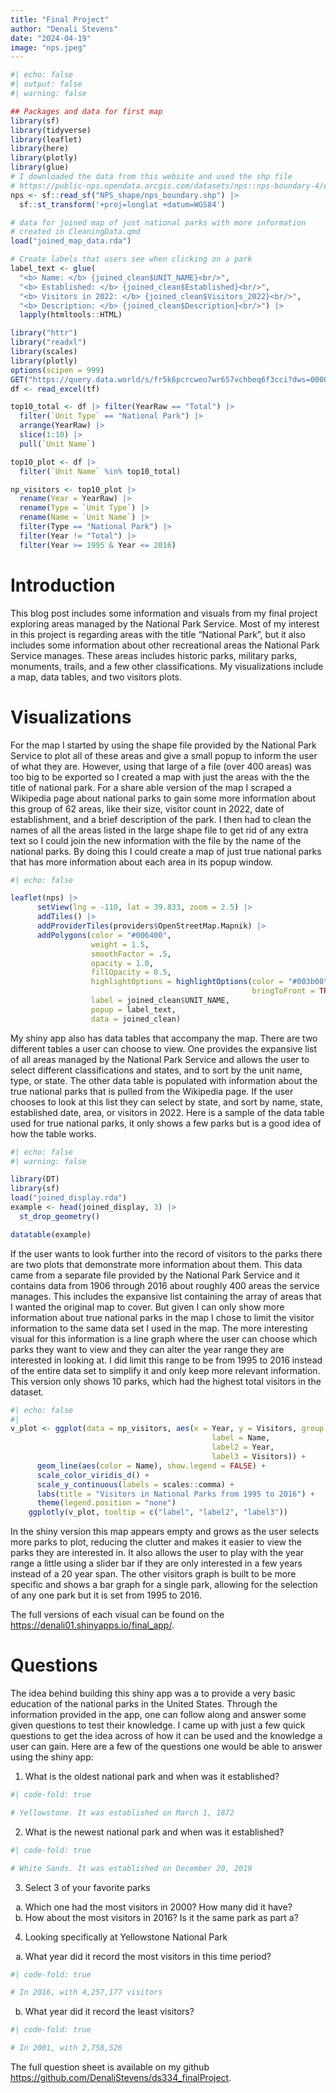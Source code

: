 ```yaml
---
title: "Final Project"
author: "Denali Stevens"
date: "2024-04-19"
image: "nps.jpeg"
---
```

```r
#| echo: false
#| output: false
#| warning: false

## Packages and data for first map 
library(sf)
library(tidyverse)
library(leaflet)
library(here)
library(plotly)
library(glue)
# I downloaded the data from this website and used the shp file 
# https://public-nps.opendata.arcgis.com/datasets/nps::nps-boundary-4/explore?location=37.015375%2C-81.906543%2C6.00
nps <- sf::read_sf("NPS_shape/nps_boundary.shp") |>
  sf::st_transform('+proj=longlat +datum=WGS84')

# data for joined map of just national parks with more information
# created in CleaningData.qmd
load("joined_map_data.rda")

# Create labels that users see when clicking on a park 
label_text <- glue(
  "<b> Name: </b> {joined_clean$UNIT_NAME}<br/>",
  "<b> Established: </b> {joined_clean$Established}<br/>",
  "<b> Visitors in 2022: </b> {joined_clean$Visitors_2022}<br/>",
  "<b> Description: </b> {joined_clean$Description}<br/>") |>
  lapply(htmltools::HTML)

library("httr")
library("readxl")
library(scales)
library(plotly)
options(scipen = 999)
GET("https://query.data.world/s/fr5k6pcrcweo7wr657vchbeq6f3cci?dws=00000", write_disk(tf <- tempfile(fileext = ".xlsx")))
df <- read_excel(tf)

top10_total <- df |> filter(YearRaw == "Total") |>
  filter(`Unit Type` == "National Park") |>
  arrange(YearRaw) |>
  slice(1:10) |>
  pull(`Unit Name`)

top10_plot <- df |>
  filter(`Unit Name` %in% top10_total)

np_visitors <- top10_plot |> 
  rename(Year = YearRaw) |> 
  rename(Type = `Unit Type`) |> 
  rename(Name = `Unit Name`) |>
  filter(Type == "National Park") |>
  filter(Year != "Total") |>
  filter(Year >= 1995 & Year <= 2016) 


```


# Introduction

This blog post includes some information and visuals from my final project exploring areas managed by the National Park Service. Most of my interest in this project is regarding areas with the title "National Park", but it also includes some information about other recreational areas the National Park Service manages. These areas includes historic parks, military parks, monuments, trails, and a few other classifications. My visualizations include a map, data tables, and two visitors plots. 

# Visualizations 
For the map I started by using the shape file provided by the National Park Service to plot all of these areas and give a small popup to inform the user of what they are. However, using that large of a file (over 400 areas) was too big to be exported so I created a map with just the areas with the the title of national park. For a share able version of the map I scraped a Wikipedia page about national parks to gain some more information about this group of 62 areas, like their size, visitor count in 2022, date of establishment, and a brief description of the park. I then had to clean the names of all the areas listed in the large shape file to get rid of any extra text so I could join the new information with the file by the name of the national parks. By doing this I could create a map of just true national parks that has more information about each area in its popup window. 

```r
#| echo: false

leaflet(nps) |>
      setView(lng = -110, lat = 39.833, zoom = 2.5) |>
      addTiles() |>
      addProviderTiles(providers$OpenStreetMap.Mapnik) |>
      addPolygons(color = "#006400",
                  weight = 1.5,
                  smoothFactor = .5,
                  opacity = 1.0, 
                  fillOpacity = 0.5,
                  highlightOptions = highlightOptions(color = "#003b00", weight = 2,
                                                      bringToFront = TRUE),
                  label = joined_clean$UNIT_NAME,
                  popup = label_text,
                  data = joined_clean)

```

My shiny app also has data tables that accompany the map. There are two different tables a user can choose to view. One provides the expansive list of all areas managed by the National Park Service and allows the user to select different classifications and states, and to sort by the unit name, type, or state. The other data table is populated with information about the true national parks that is pulled from the Wikipedia page. If the user chooses to look at this list they can select by state, and sort by name, state, established date, area, or visitors in 2022. Here is a sample of the data table used for true national parks, it only shows a few parks but is a good idea of how the table works. 
```r
#| echo: false
#| warning: false

library(DT)
library(sf)
load("joined_display.rda")
example <- head(joined_display, 3) |>
  st_drop_geometry()

datatable(example)
```

If the user wants to look further into the record of visitors to the parks there are two plots that demonstrate more information about them. This data came from a separate file provided by the National Park Service and it contains data from 1906 through 2016 about roughly 400 areas the service manages. This includes the expansive list containing the array of areas that I wanted the original map to cover. But given I can only show more information about true national parks in the map I chose to limit the visitor information to the same data set I used in the map. The more interesting visual for this information is a line graph where the user can choose which parks they want to view and they can alter the year range they are interested in looking at. I did limit this range to be from 1995 to 2016 instead of the entire data set to simplify it and only keep more relevant information. This version only shows 10 parks, which had the highest total visitors in the dataset. 
```r
#| echo: false
#| 
v_plot <- ggplot(data = np_visitors, aes(x = Year, y = Visitors, group = Name,
                                             label = Name,
                                             label2 = Year,
                                             label3 = Visitors)) +
      geom_line(aes(color = Name), show.legend = FALSE) +
      scale_color_viridis_d() +
      scale_y_continuous(labels = scales::comma) +
      labs(title = "Visitors in National Parks from 1995 to 2016") +
      theme(legend.position = "none")
    ggplotly(v_plot, tooltip = c("label", "label2", "label3"))
```

In the shiny version this map appears empty and grows as the user selects more parks to plot, reducing the clutter and makes it easier to view the parks they are interested in. It also allows the user to play with the year range a little using a slider bar if they are only interested in a few years instead of a 20 year span. The other visitors graph is built to be more specific and shows a bar graph for a single park, allowing for the selection of any one park but it is set from 1995 to 2016. 

The full versions of each visual can be found on the <https://denali01.shinyapps.io/final_app/>. 

# Questions 

The idea behind building this shiny app was a to provide a very basic education of the national parks in the United States. Through the information provided in the app, one can follow along and answer some given questions to test their knowledge. I came up with just a few quick questions to get the idea across of how it can be used and the knowledge a user can gain. Here are a few of the questions one would be able to answer using the shiny app: 

1. What is the oldest national park and when was it established?
```r
#| code-fold: true

# Yellowstone. It was established on March 1, 1872
```

2. What is the newest national park and when was it established?
```r
#| code-fold: true

# White Sands. It was established on December 20, 2019
```

3. Select 3 of your favorite parks
  a. Which one had the most visitors in 2000? How many did it have?
  b. How about the most visitors in 2016? Is it the same park as part a?


4. Looking specifically at Yellowstone National Park
  a. What year did it record the most visitors in this time period?
```r
#| code-fold: true

# In 2016, with 4,257,177 visitors 
```
  b. What year did it record the least visitors?
```r
#| code-fold: true

# In 2001, with 2,758,526
```

The full question sheet is available on my github <https://github.com/DenaliStevens/ds334_finalProject>. 